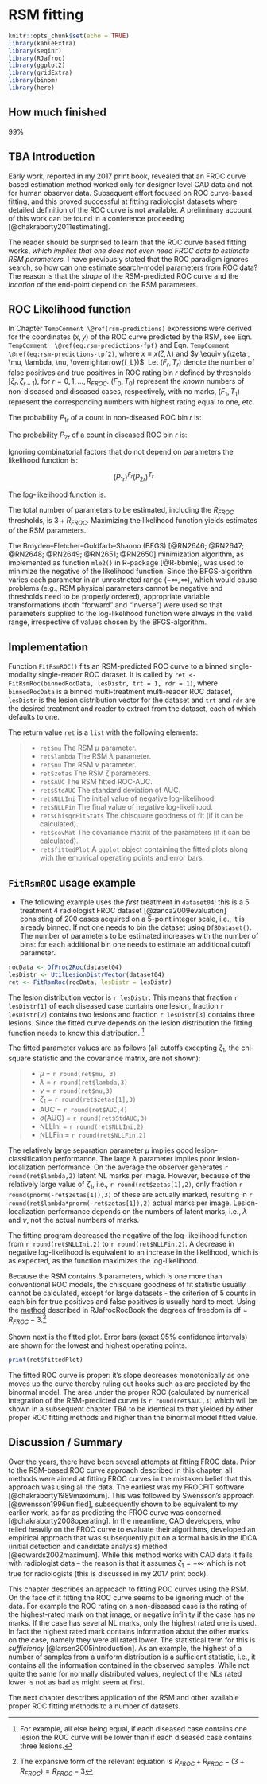 # RSM fitting {#rsm-fitting}


```r
knitr::opts_chunk$set(echo = TRUE)
library(kableExtra)
library(seqinr)
library(RJafroc)
library(ggplot2)
library(gridExtra)
library(binom)
library(here)
```


## How much finished {#rsm-fitting-how-much-finished}

99%



## TBA Introduction {#rsm-fitting-intro}

Early work, reported in my 2017 print book, revealed that an FROC curve based estimation method worked only for designer level CAD data and not for human observer data. Subsequent effort focused on ROC curve-based fitting, and this proved successful at fitting radiologist datasets where detailed definition of the ROC curve is not available. A preliminary account of this work can be found in a conference proceeding [@chakraborty2011estimating]. 

The reader should be surprised to learn that the ROC curve based fitting works, *which implies that one does not even need FROC data to estimate RSM parameters.* I have previously stated that the ROC paradigm ignores search, so how can one estimate search-model parameters from ROC data? The reason is that the *shape* of the RSM-predicted ROC curve and the *location* of the end-point depend on the RSM parameters.



## ROC Likelihood function {#rsm-fitting-roc-likelihood}

In Chapter `TempComment \@ref(rsm-predictions)` expressions were derived for the coordinates $(x,y)$ of the ROC curve predicted by the RSM, see Eqn. `TempComment  \@ref(eq:rsm-predictions-fpf)` and Eqn. `TempComment \@ref(eq:rsm-predictions-tpf2)`, where $x\equiv x(\zeta,\lambda)$ and $y \equiv y(\zeta , \mu, \lambda, \nu, \overrightarrow{f_L})$. Let $(F_r,T_r)$ denote the number of false positives and true positives in ROC rating bin $r$ defined by thresholds $[\zeta_r, \zeta_{r+1})$, for $r = 0, 1, ..., R_{FROC}$. $(F_0,T_0)$  represent the *known* numbers of non-diseased and diseased cases, respectively, with no marks, $(F_1,T_1)$ represent the corresponding numbers with highest rating equal to one, etc. 


The probability $P_{1r}$ of a count in non-diseased ROC bin $r$ is:

\begin{equation}
P_{1r} = x\left ( \zeta_r \right ) - x\left ( \zeta_{r+1} \right )\\ 
(\#eq:rsm-fitting-roc-p1r)
\end{equation}

The probability $P_{2r}$  of a count in diseased ROC bin $r$ is:

\begin{equation}
P_{2r} = y\left ( \zeta_r \right ) - y\left ( \zeta_{r+1} \right )\\ 
(\#eq:rsm-fitting-roc-p2r)
\end{equation}

Ignoring combinatorial factors that do not depend on parameters the likelihood function is:

$$\left ( P_{1r} \right )^{F_r}  \left ( P_{2r} \right )^{T_r}$$

The log-likelihood function is:
	
\begin{equation}
LL_{ROC} \left ( \mu, \lambda, \nu, \overrightarrow{f_L} \right )= \sum_{r=0}^{R_{FROC}} \left [F_r log \left (P_{1r}  \right ) + T_r log \left (P_{2r}  \right )  \right ] \\
(\#eq:rsm-fitting-roc-ll2)
\end{equation}


The total number of parameters to be estimated, including the $R_{FROC}$ thresholds, is $3+R_{FROC}$. Maximizing the likelihood function yields estimates of the RSM parameters. 


The Broyden–Fletcher–Goldfarb–Shanno (BFGS) [@RN2646; @RN2647; @RN2648; @RN2649; @RN2651; @RN2650] minimization algorithm, as implemented as function `mle2()` in R-package [@R-bbmle], was used to minimize the negative of the likelihood function. Since the BFGS-algorithm varies each parameter in an unrestricted range $(-\infty, \infty)$, which would cause problems (e.g., RSM physical parameters cannot be negative and thresholds need to be properly ordered), appropriate variable transformations (both "forward" and "inverse") were used so that parameters supplied to the log-likelihood function were always in the valid range, irrespective of values chosen by the BFGS-algorithm. 


## Implementation {#rsm-fitting-fitrsmroc-implementation}

Function `FitRsmROC()` fits an RSM-predicted ROC curve to a binned single-modality single-reader ROC dataset. It is called by `ret <- FitRsmRoc(binnedRocData, lesDistr, trt = 1, rdr = 1)`, where `binnedRocData` is a binned multi-treatment multi-reader ROC dataset, `lesDistr` is the lesion distribution vector for the dataset and `trt` and `rdr` are the desired treatment and reader to extract from the dataset, each of which defaults to one. 


The return value `ret` is a `list` with the following elements:

>
* `ret$mu`	The RSM $\mu$ parameter.
* `ret$lambda`	The RSM $\lambda$ parameter.
* `ret$nu`	The RSM $\nu$ parameter.
* `ret$zetas`	The RSM $\zeta$ parameters.
* `ret$AUC`	The RSM fitted ROC-AUC.
* `ret$StdAUC`	The standard deviation of AUC.
* `ret$NLLIni`	The initial value of negative log-likelihood.
* `ret$NLLFin`	The final value of negative log-likelihood.
* `ret$ChisqrFitStats`	The chisquare goodness of fit (if it can be calculated).
* `ret$covMat`	The covariance matrix of the parameters (if it can be calculated).
* `ret$fittedPlot`	A `ggplot` object containing the fitted plots along with the empirical operating points and error bars.


## `FitRsmROC` usage example {#rsm-fitting-fitrsmroc-usage-example}

* The following example uses the *first* treatment in `dataset04`; this is a 5 treatment 4 radiologist FROC dataset [@zanca2009evaluation] consisting of 200 cases acquired on a 5-point integer scale, i.e., it is already binned. If not one needs to bin the dataset using `DfBDataset()`. The number of parameters to be estimated increases with the number of bins: for each additional bin one needs to estimate an additional cutoff parameter.


```r
rocData <- DfFroc2Roc(dataset04)
lesDistr <- UtilLesionDistrVector(dataset04)
ret <- FitRsmRoc(rocData, lesDistr = lesDistr)
```

The lesion distribution vector is `r lesDistr`. This means that fraction `r lesDistr[1]` of each diseased case contains one lesion, fraction `r lesDistr[2]` contains two lesions and fraction `r lesDistr[3]` contains three lesions. Since the fitted curve depends on the lesion distribution the fitting function needs to know this distribution. ^[For example, all else being equal, if each diseased case contains one lesion the ROC curve will be lower than if each diseased case contains three lesions.]   

The fitted parameter values are as follows (all cutoffs excepting $\zeta_1$, the chi-square statistic and the covariance matrix, are not shown):

>
* $\mu$ = `r round(ret$mu, 3)`
* $\lambda$ = `r round(ret$lambda,3)`
* $\nu$ = `r round(ret$nu,3)`
* $\zeta_1$ = `r round(ret$zetas[1],3)`
* $\text{AUC}$ = `r round(ret$AUC,4)`
* $\sigma (\text{AUC})$ = `r round(ret$StdAUC,3)`
* $\text{NLLIni}$ = `r round(ret$NLLIni,2)`
* $\text{NLLFin}$ = `r round(ret$NLLFin,2)`


The relatively large separation parameter $\mu$ implies good lesion-classification performance. The large $\lambda$ parameter implies poor lesion-localization performance. On the average the observer generates `r round(ret$lambda,2)` latent NL marks per image. However, because of the relatively large value of $\zeta_1$, i.e., `r round(ret$zetas[1],2)`, only fraction `r round(pnorm(-ret$zetas[1]),3)` of these are actually marked, resulting in `r round(ret$lambda*pnorm(-ret$zetas[1]),2)` actual marks per image. Lesion-localization performance depends on the numbers of latent marks, i.e., $\lambda$ and $\nu$, not the actual numbers of marks. 


The fitting program decreased the negative of the log-likelihood function from `r round(ret$NLLIni,2)` to `r round(ret$NLLFin,2)`. A decrease in negative log-likelihood is equivalent to an increase in the likelihood, which is as expected, as the function maximizes the log-likelihood. 


Because the RSM contains 3 parameters, which is one more than conventional ROC models, the chisquare goodness of fit statistic usually cannot be calculated, except for large datasets - the criterion of 5 counts in each bin for true positives and false positives is usually hard to meet. Using the [method](https://dpc10ster.github.io/RJafrocRocBook/binormal-model.html#binormal-model-curve-fitting-validation-appendix-5) described in RJafrocRocBook the degrees of freedom is $\text{df} = R_{FROC} - 3$.^[The expansive form of the relevant equation is $R_{FROC} + R_{FROC} - (3 + R_{FROC}) = R_{FROC} - 3$]


Shown next is the fitted plot. Error bars (exact 95% confidence intervals) are shown for the lowest and highest operating points.


```r
print(ret$fittedPlot)
```


The fitted ROC curve is proper: it's slope decreases monotonically as one moves up the curve thereby ruling out hooks such as are predicted by the binormal model. The area under the proper ROC (calculated by numerical integration of the RSM-predicted curve) is `r round(ret$AUC,3)` which will be shown in a subsequent chapter TBA to be identical to that yielded by other proper ROC fitting methods and higher than the binormal model fitted value.


## Discussion / Summary {#rsm-fitting-discussion-summary}

Over the years, there have been several attempts at fitting FROC data. Prior to the RSM-based ROC curve approach described in this chapter, all methods were aimed at fitting FROC curves in the mistaken belief that this approach was using all the data. The earliest was my FROCFIT software [@chakraborty1989maximum]. This was followed by Swensson's approach [@swensson1996unified], subsequently shown to be equivalent to my earlier work, as far as predicting the FROC curve was concerned [@chakraborty2008operating]. In the meantime, CAD developers, who relied heavily on the FROC curve to evaluate their algorithms, developed an empirical approach that was subsequently put on a formal basis in the IDCA (initial detection and candidate analysis) method [@edwards2002maximum]. While this method works with CAD data it fails with radiologist data -- the reason is that it assumes $\zeta_1 = -\infty$ which is not true for radiologists (this is discussed in my 2017 print book).

This chapter describes an approach to fitting ROC curves using the RSM. On the face of it fitting the ROC curve seems to be ignoring much of the data. For example the ROC rating on a non-diseased case is the rating of the highest-rated mark on that image, or negative infinity if the case has no marks. If the case has several NL marks, only the highest rated one is used. In fact the highest rated mark contains information about the other marks on the case, namely they were all rated lower. The statistical term for this is *sufficiency* [@larsen2005introduction]. As an example, the highest of a number of samples from a uniform distribution is a sufficient statistic, i.e., it contains all the information contained in the observed samples. While not quite the same for normally distributed values, neglect of the NLs rated lower is not as bad as might seem at first. 

The next chapter describes application of the RSM and other available proper ROC fitting methods to a number of datasets.




